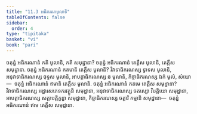 ```yaml
---
title: "11.3 អធិករណមូលាទិ"
tableOfContents: false
sidebar:
  order: 4
type: "tipitaka"
basket: "vi"
book: "pari"
---
```



<DynamicBreadcrumb />

<Division number="343" book="pari">

<Paragraph number="1715" book="pari">
ចតុន្នំ អធិករណានំ កតិ មូលានិ, កតិ សមុដ្ឋានា? ចតុន្នំ អធិករណានំ តេត្តឹស មូលានិ, តេត្តឹស សមុដ្ឋានា.
</Paragraph>

<Paragraph number="1716" book="pari">
ចតុន្នំ អធិករណានំ កតមានិ តេត្តឹស មូលានិ? វិវាទាធិករណស្ស ទ្វាទស មូលានិ, អនុវាទាធិករណស្ស ចុទ្ទស មូលានិ, អាបត្តាធិករណស្ស ឆ មូលានិ, កិច្ចាធិករណស្ស ឯកំ មូលំ, សំឃោ—  ចតុន្នំ អធិករណានំ ឥមានិ តេត្តឹស មូលានិ.
</Paragraph>

<Paragraph number="1717" book="pari">
ចតុន្នំ អធិករណានំ កតមេ តេត្តឹស សមុដ្ឋានា? វិវាទាធិករណស្ស អដ្ឋារសភេទករវត្ថូនិ សមុដ្ឋានា, អនុវាទាធិករណស្ស ចតស្សោ វិបត្តិយោ សមុដ្ឋានា, អាបត្តាធិករណស្ស សត្តាបត្តិក្ខន្ធា សមុដ្ឋានា, កិច្ចាធិករណស្ស ចត្តារិ កម្មានិ សមុដ្ឋានា—  ចតុន្នំ អធិករណានំ ឥមេ តេត្តឹស សមុដ្ឋានា.
</Paragraph>
</Division>